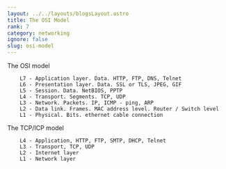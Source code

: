 ```yaml
---
layout: ../../layouts/blogsLayout.astro
title: The OSI Model
rank: 7
category: networking
ignore: false
slug: osi-model
---
```


The OSI model

```
    L7 - Application layer. Data. HTTP, FTP, DNS, Telnet
    L6 - Presentation layer. Data. SSL or TLS, JPEG, GIF
    L5 - Session. Data. NetBIOS, PPTP
    L4 - Transport. Segments. TCP, UDP
    L3 - Network. Packets. IP, ICMP - ping, ARP
    L2 - Data link. Frames. MAC address level. Router / Switch level
    L1 - Physical. Bits. ethernet cable connection
```

The TCP/ICP model

```
    L4 - Application, HTTP, FTP, SMTP, DHCP, Telnet
    L3 - Transport, TCP, UDP
    L2 - Internet layer
    L1 - Network layer
```
